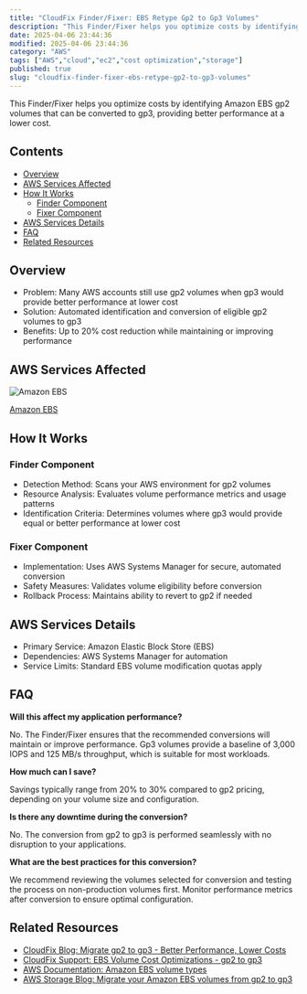 ```yaml
---
title: "CloudFix Finder/Fixer: EBS Retype Gp2 to Gp3 Volumes"
description: "This Finder/Fixer helps you optimize costs by identifying Amazon EBS gp2 volumes that can be converted to gp3, providing better performance at a lower cost. Con..."
date: 2025-04-06 23:44:36
modified: 2025-04-06 23:44:36
category: "AWS"
tags: ["AWS","cloud","ec2","cost optimization","storage"]
published: true
slug: "cloudfix-finder-fixer-ebs-retype-gp2-to-gp3-volumes"
---
```


This Finder/Fixer helps you optimize costs by identifying Amazon EBS gp2 volumes that can be converted to gp3, providing better performance at a lower cost.

## Contents

-   [Overview](#overview)
-   [AWS Services Affected](#aws-services-affected)
-   [How It Works](#how-it-works)
    -   [Finder Component](#finder-component)
    -   [Fixer Component](#fixer-component)
-   [AWS Services Details](#aws-services-details)
-   [FAQ](#faq)
-   [Related Resources](#related-resources)

## Overview

-   Problem: Many AWS accounts still use gp2 volumes when gp3 would provide better performance at lower cost
-   Solution: Automated identification and conversion of eligible gp2 volumes to gp3
-   Benefits: Up to 20% cost reduction while maintaining or improving performance

## AWS Services Affected

![Amazon EBS](/media/uploads/Elastic-Block-Store.svg)

[Amazon EBS](https://aws.amazon.com/ebs/)

## How It Works

### Finder Component

-   Detection Method: Scans your AWS environment for gp2 volumes
-   Resource Analysis: Evaluates volume performance metrics and usage patterns
-   Identification Criteria: Determines volumes where gp3 would provide equal or better performance at lower cost

### Fixer Component

-   Implementation: Uses AWS Systems Manager for secure, automated conversion
-   Safety Measures: Validates volume eligibility before conversion
-   Rollback Process: Maintains ability to revert to gp2 if needed

## AWS Services Details

-   Primary Service: Amazon Elastic Block Store (EBS)
-   Dependencies: AWS Systems Manager for automation
-   Service Limits: Standard EBS volume modification quotas apply

## FAQ

**Will this affect my application performance?**

No. The Finder/Fixer ensures that the recommended conversions will maintain or improve performance. Gp3 volumes provide a baseline of 3,000 IOPS and 125 MB/s throughput, which is suitable for most workloads.

**How much can I save?**

Savings typically range from 20% to 30% compared to gp2 pricing, depending on your volume size and configuration.

**Is there any downtime during the conversion?**

No. The conversion from gp2 to gp3 is performed seamlessly with no disruption to your applications.

**What are the best practices for this conversion?**

We recommend reviewing the volumes selected for conversion and testing the process on non-production volumes first. Monitor performance metrics after conversion to ensure optimal configuration.

## Related Resources

-   [CloudFix Blog: Migrate gp2 to gp3 - Better Performance, Lower Costs](/blog/migrate-gp2-to-gp3-better-performance-lower-costs/)
-   [CloudFix Support: EBS Volume Cost Optimizations - gp2 to gp3](https://support.cloudfix.com/article/16968-ebs-volume-cost-optimizations-gp2-to-gp3)
-   [AWS Documentation: Amazon EBS volume types](https://docs.aws.amazon.com/AWSEC2/latest/UserGuide/ebs-volume-types.html)
-   [AWS Storage Blog: Migrate your Amazon EBS volumes from gp2 to gp3](https://aws.amazon.com/blogs/storage/migrate-your-amazon-ebs-volumes-from-gp2-to-gp3-and-save-up-to-20-on-costs/)
